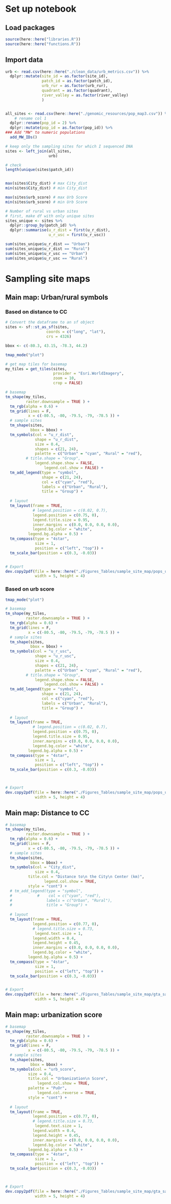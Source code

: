# Set up notebook
## Load packages
```r
source(here::here("libraries.R"))
source(here::here("functions.R"))
```

## Import data
```r
urb <- read.csv(here::here("./clean_data/urb_metrics.csv")) %>%
  dplyr::mutate(site_id = as.factor(site_id),
                patch_id = as.factor(patch_id),
                urb_rur = as.factor(urb_rur),
                quadrant = as.factor(quadrant),
                river_valley = as.factor(river_valley)
                ) 


all_sites <- read.csv(here::here("./genomic_resources/pop_map3.csv")) %>%
    # rename col 1
  dplyr::rename(pop_id = 2) %>%
  dplyr::mutate(pop_id = as.factor(pop_id)) %>%
### Add "MW" to numeric populations
  add_MW_IDs()

# keep only the sampling sites for which I sequenced DNA
sites <- left_join(all_sites,
                   urb)

# check
length(unique(sites$patch_id))


max(sites$City_dist) # max City_dist
min(sites$City_dist) # min City_dist

max(sites$urb_score) # max Urb Score
min(sites$urb_score) # min Urb Score

# Number of rural vs urban sites
# first, make df with only unique sites
sites_unique <- sites %>%
  dplyr::group_by(patch_id) %>%
  dplyr::summarise(u_r_dist = first(u_r_dist),
                   u_r_usc = first(u_r_usc))

sum(sites_unique$u_r_dist == "Urban")
sum(sites_unique$u_r_dist == "Rural")
sum(sites_unique$u_r_usc == "Urban")
sum(sites_unique$u_r_usc == "Rural")

```

# Sampling site maps
## Main map: Urban/rural symbols
### Based on distance to CC
```r

# Convert the dataframe to an sf object
sites <- sf::st_as_sf(sites,
                  coords = c("long", "lat"),
                  crs = 4326)

bbox <- c(-80.3, 43.15, -78.3, 44.2)

tmap_mode("plot")

# get map tiles for basemap
my_tiles = get_tiles(sites,
                     provider = "Esri.WorldImagery",
                     zoom = 10,
                     crop = FALSE)

# basemap
tm_shape(my_tiles,
         raster.downsample = TRUE ) +
  tm_rgb(alpha = 0.6) + 
  tm_grid(lines = F,
          x = c(-80.5, -80, -79.5, -79, -78.5 )) +
  # sample sites
  tm_shape(sites,
           bbox = bbox) +
  tm_symbols(col = "u_r_dist", 
             shape = "u_r_dist",
             size = 0.4,
             shapes = c(21, 24),
             palette = c("Urban" = "cyan", "Rural" = "red"),
         # title.shape = "Group",
             legend.shape.show = FALSE,
		         legend.col.show = FALSE) +
  tm_add_legend(type = "symbol",
                shape = c(21, 24), 
                col = c("cyan", "red"), 
                labels = c("Urban", "Rural"),
                title = "Group") +
  
  # layout
  tm_layout(frame = TRUE,
            # legend.position = c(0.02, 0.7),
            legend.position = c(0.75, 0),
            legend.title.size = 0.95,
            inner.margins = c(0.0, 0.0, 0.0, 0.0),
            legend.bg.color = "white",
          legend.bg.alpha = 0.5) +
  tm_compass(type = "4star",
             size = 1, 
             position = c("left", "top")) +
  tm_scale_bar(position = c(0.3, -0.03)) 


# Export
dev.copy2pdf(file = here::here("./Figures_Tables/sample_site_map/pops_urb_rur_based-on-city_dist.pdf"),
             width = 5, height = 4)

```

### Based on urb score
```r
tmap_mode("plot")

# basemap
tm_shape(my_tiles,
         raster.downsample = TRUE ) +
  tm_rgb(alpha = 0.6) + 
  tm_grid(lines = F,
          x = c(-80.5, -80, -79.5, -79, -78.5 )) +
  # sample sites
  tm_shape(sites,
           bbox = bbox) +
  tm_symbols(col = "u_r_usc", 
             shape = "u_r_usc",
             size = 0.4,
             shapes = c(21, 24),
             palette = c("Urban" = "cyan", "Rural" = "red"),
         # title.shape = "Group",
             legend.shape.show = FALSE,
		         legend.col.show = FALSE) +
  tm_add_legend(type = "symbol",
                shape = c(21, 24), 
                col = c("cyan", "red"), 
                labels = c("Urban", "Rural"),
                title = "Group") +
  
  # layout
  tm_layout(frame = TRUE,
            # legend.position = c(0.02, 0.7),
            legend.position = c(0.75, 0),
            legend.title.size = 0.95,
            inner.margins = c(0.0, 0.0, 0.0, 0.0),
            legend.bg.color = "white",
          legend.bg.alpha = 0.5) +
  tm_compass(type = "4star",
             size = 1, 
             position = c("left", "top")) +
  tm_scale_bar(position = c(0.3, -0.03)) 



# Export
dev.copy2pdf(file = here::here("./Figures_Tables/sample_site_map/pops_urb_rur_based-on-urb_score.pdf"),
             width = 5, height = 4)
```

## Main map: Distance to CC
```r
# basemap
tm_shape(my_tiles,
         raster.downsample = TRUE ) +
  tm_rgb(alpha = 0.6) + 
  tm_grid(lines = F,
          x = c(-80.5, -80, -79.5, -79, -78.5 )) +
  # sample sites
  tm_shape(sites,
           bbox = bbox) +
  tm_symbols(col = "City_dist", 
             size = 0.4,
          title.col = "Distance to\n the City\n Center (km)",
		         legend.col.show = TRUE,
          style = "cont") +
  # tm_add_legend(type = "symbol",
  #           #    col = c("cyan", "red"), 
  #               labels = c("Urban", "Rural"),
  #               title = "Group") +
  
  # layout
  tm_layout(frame = TRUE,
            legend.position = c(0.77, 0),
            # legend.title.size = 0.73,
             legend.text.size = 1,
            legend.width = 0.4,
            legend.height = 0.45,
            inner.margins = c(0.0, 0.0, 0.0, 0.0),
            legend.bg.color = "white",
          legend.bg.alpha = 0.5) +
  tm_compass(type = "4star",
             size = 1, 
             position = c("left", "top")) +
  tm_scale_bar(position = c(0.3, -0.03)) 


# Export
dev.copy2pdf(file = here::here("./Figures_Tables/sample_site_map/gta_sampling_citydist.pdf"),
             width = 5, height = 4)
```


## Main map: urbanization score
```r
# basemap
tm_shape(my_tiles,
         raster.downsample = TRUE ) +
  tm_rgb(alpha = 0.6) + 
  tm_grid(lines = F,
          x = c(-80.5, -80, -79.5, -79, -78.5 )) +
  # sample sites
  tm_shape(sites,
           bbox = bbox) +
  tm_symbols(col = "urb_score", 
          size = 0.4,
          title.col = "Urbanization\n Score",
		      legend.col.show = TRUE,
          palette = "PuOr",
		      legend.col.reverse = TRUE,
          style = "cont") +
  
  # layout
  tm_layout(frame = TRUE,
            legend.position = c(0.77, 0),
            # legend.title.size = 0.73,
             legend.text.size = 1,
            legend.width = 0.4,
            legend.height = 0.45,
            inner.margins = c(0.0, 0.0, 0.0, 0.0),
            legend.bg.color = "white",
          legend.bg.alpha = 0.5) +
  tm_compass(type = "4star",
             size = 1, 
             position = c("left", "top")) +
  tm_scale_bar(position = c(0.3, -0.03)) 



# Export
dev.copy2pdf(file = here::here("./Figures_Tables/sample_site_map/gta_sampling_urbscore.pdf"),
             width = 5, height = 4)
```